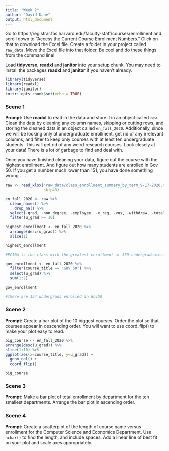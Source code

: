 ```yaml
---
title: "Week 2"
author: "David Kane"
output: html_document
---
```


Go to https://registrar.fas.harvard.edu/faculty-staff/courses/enrollment and scroll down to "Access the Current Course Enrollment Numbers." Click on that to download the Excel file. Create a folder in your project called `raw_data`. Move the Excel file into that folder. Be cool and do these things from the command line!

Load **tidyverse**, **readxl** and **janitor** into your setup chunk. You may need to install the packages **readxl** and **janitor** if you haven't already.

```r
library(tidyverse)
library(readxl)
library(janitor)
knitr::opts_chunk$set(echo = TRUE)
```

### Scene 1

**Prompt:** Use **readxl** to read in the data and store it in an object called `raw`. Clean the data by cleaning any column names, skipping or cutting rows, and storing the cleaned data in an object called `en_fall_2020`. Additionally, since we will be looking only at undergraduate enrollment, get rid of any irrelevant columns, and filter to keep only courses with at least ten undergraduate students. This will get rid of any weird research courses. Look closely at your data! There is a lot of garbage to find and deal with.

Once you have finished cleaning your data, figure out the course with the highest enrollment. And figure out how many students are enrolled in Gov 50. If you get a number much lower than 151, you have done something wrong . . .

```r
raw <- read_xlsx("raw_data/class_enrollment_summary_by_term_9-17-2020.xlsx", 
                 skip=3) 

en_fall_2020 <- raw %>%
  clean_names() %>%
    drop_na() %>%
  select(-grad, -non_degree, -employee, -x_reg, -vus, -withdraw, -total) %>%
  filter(u_grad >= 10) 

highest_enrollment <- en_fall_2020 %>%
  arrange(desc(u_grad)) %>%
  slice(1)

highest_enrollment
  
#EC10A is the class with the greatest enrollment at 559 undergraduates.

gov_enrollment <- en_fall_2020 %>%
  filter(course_title == "GOV 50") %>%
  select(u_grad) %>%
  sum(1:2)
  
gov_enrollment

#There are 154 undergrads enrolled in Gov50 
```



### Scene 2

**Prompt:** Create a bar plot of the 10 biggest courses. Order the plot so that courses appear in descending order. You will want to use coord_flip() to make your plot easy to read.
```r
big_course <- en_fall_2020 %>%
arrange(desc(u_grad)) %>%
slice(1:10) %>%
ggplot(aes(x=course_title, y=u_grad)) +
  geom_col() +
  coord_flip() 

big_course
```




### Scene 3

**Prompt:** Make a bar plot of total enrollment by department for the ten smallest departments. Arrange the bar plot in ascending order.



### Scene 4

**Prompt:** Create a scatterplot of the length of course name versus enrollment for the Computer Science and Economics Department. Use `nchar()` to find the length, and include spaces. Add a linear line of best fit on your plot and scale axes appropriately.


